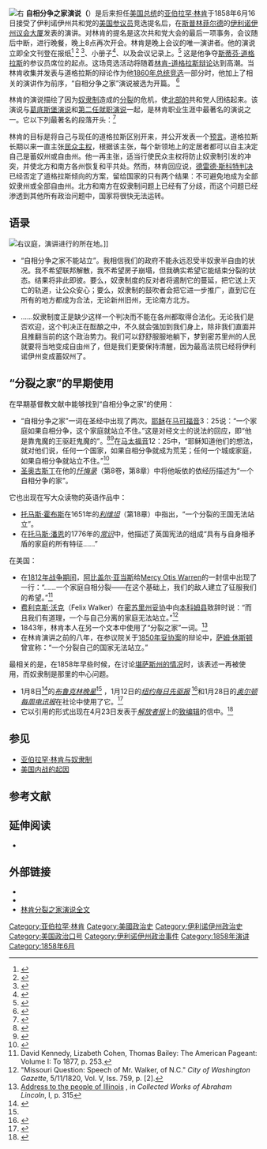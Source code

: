 [[File:Abraham_Lincoln_by_Byers,_1858_-_crop.jpg|右]]
'''自相分争之家演说（{{lang-en|The House Divided Speech}}'''）是后来担任[[美国总统|美国总统]]的[[亚伯拉罕·林肯|亚伯拉罕·林肯]]于1858年6月16日接受了伊利诺伊州共和党的[[美国参议院|美国参议员]]竞选提名后，在[[斯普林菲尔德_(伊利诺伊州)|斯普林菲尔德]]的[[舊州議會大廈遺址|伊利诺伊州议会大厦]]发表的演讲。对林肯的提名是这次共和党大会的最后一项事务，会议随后中断，进行晚餐，晚上8点再次开会。林肯是晚上会议的唯一演讲者。他的演说立即全文刊登在报纸<ref>{{Cite news|title=Conclusion of the Republican State Convention. Speech of Hon. Abraham Lincoln|work=[[Chicago_Tribune|Chicago Tribune]]|date=June 19, 1858|page=2|url=https://www.newspapers.com/clip/20998823/lincolns_house_divided_speech/|accessdate=2021-01-28|archive-date=2020-02-20|archive-url=https://web.archive.org/web/20200220124641/https://www.newspapers.com/clip/20998823/lincolns_house_divided_speech/|dead-url=no}}</ref> <ref>{{Cite news|title=Republican principles. Speech of Hon. Abraham Lincoln, of Illinois, at the Republican state Convention, June 16, 1858|work=[[New-York_Tribune|New-York Tribune]]|date=June 24, 1858|page=3|via=[[newspapers.com|newspapers.com]]|url=https://www.newspapers.com/clip/11811421/newyork_tribune/|accessdate=2021-01-28|archive-date=2020-02-20|archive-url=https://web.archive.org/web/20200220093615/https://www.newspapers.com/clip/11811421/newyork_tribune/|dead-url=no}}</ref> <ref>{{Cite news|title=Speech of Hon. Abraham Lincoln|work=[[Alton_Weekly_Telegraph|Alton Weekly Telegraph]] ([[Alton,_Illinois|Alton, Illinois]])|date=June 24, 1858|page=2|via=[[newspapers.com|newspapers.com]]|url=https://www.newspapers.com/clip/40906336/alton_weekly_telegraph/|accessdate=2021-01-28|archive-date=2020-02-20|archive-url=https://web.archive.org/web/20200220094336/https://www.newspapers.com/clip/40906336/alton_weekly_telegraph/|dead-url=no}}</ref>、小册子<ref>{{Cite book|title=Speech of Hon. Abram [sic] Lincoln before the Republican state convention, June 16, 1858|year=1858|oclc=2454620|first=Abraham|last=Lincoln|authorlink=Abraham Lincoln}}</ref>、以及会议记录上。<ref name="Proceedings">{{Cite book|title=Proceedings of the Republican state convention, held at Springfield, Illinois, June 16th, 1858|year=1858|url=https://archive.org/details/proceedingsofr00repu/page/n7/mode/1up|location=[[Springfield,_Illinois|Springfield, Illinois]]}}</ref> 这是他争夺[[史蒂芬·阿諾·道格拉斯|斯蒂芬·道格拉斯]]的参议员席位的起点。这场竞选活动将随着[[林肯与道格拉斯的辩论|林肯-道格拉斯辩论]]达到高潮。当林肯收集并发表与道格拉斯的辩论作为他[[1860年美国总统选举|1860年总统竞选]]一部分时，他加上了相关的演讲作为前序，“自相分争之家”演说被选为开篇。 <ref>{{Cite book|title=Political Debates between Hon. Abraham Lincoln and Hon. Stephen A. Douglas, In the Celebrated Campaign of 1858, in Illinois; including the preceding speeches of each, at Chicago, Springfield, etc.; also, the two great speeches of Mr. Lincoln in Ohio, in 1859, as carefully prepared by the reporters of each party, and published at the times of their delivery|location=[[Columbus,_Ohio|Columbus, Ohio]]|publisher=Follett, Foster and Company|year=1860|url=https://archive.org/details/politicaldebate03douggoog|first=Abraham|last=Lincoln|pages=[https://archive.org/details/politicaldebate03douggoog/page/n191 1]–5|authorlink=Abraham Lincoln|first2=Stephen A.|last2=Douglas|authorlink2=Stephen A. Douglas}}</ref>

林肯的演说描绘了因为[[美國奴隸制度|奴隶制]]造成的[[美利堅聯盟國|分裂]]的危机，使[[美國北部|北部的]]共和党人团结起来。该演说与[[蓋茲堡演說|葛底斯堡演说]]和[[亚伯拉罕·林肯的第二次就职演说|第二任就职演说]]一起，是林肯职业生涯中最著名的演说之一。它以下列最著名的段落开头：<ref>{{Cite book|last=Foner|first=Eric|title=The Fiery Trial: Abraham Lincoln and American Slavery|url=https://archive.org/details/fierytrialabraha0000fone|year=2010|isbn=978-0-393-06618-0|pages=[https://archive.org/details/fierytrialabraha0000fone/page/99 99]–100}}</ref>

{{quote|
"A house divided against itself, cannot stand."

“一个自相分争之家必无法站立”。

I believe this government cannot endure permanently half slave and half free.

我相信我们的政府不能永远忍受一半奴役一半自由的状况。

I do not expect the Union to be dissolved — I do not expect the house to fall — but I do expect it will cease to be divided.

我不期望联邦解散，我不期望房子崩塌。但我的确期望它停止分裂。

It will become all one thing or all the other.

它或者全部变成一种东西，或者变成另一种东西。

Either the opponents of slavery will arrest the further spread of it, and place it where the public mind shall rest in the belief that it is in the course of ultimate extinction; or its advocates will push it forward, till it shall become lawful in all the States, old as well as new — North as well as South.<ref name=Proceedings/>{{rp|9}}

要么，奴隶制度的反对者将遏制它的蔓延，把它送上灭亡的轨道，让公众安心；要么，奴隶制的鼓吹者会把它进一步推广，直到它在所有的地方都成为合法，无论新州旧州，无论南方北方。
}}

林肯的目标是将自己与现任的道格拉斯区别开来，并公开发表一个[[预言|预言]]。道格拉斯长期以来一直主张[[人民主权|民众主权]]，根据该主张，每个新领地上的定居者都可以自主决定自己是蓄奴州或自由州。他一再主张，适当行使民众主权将防止奴隶制引发的冲突，并使北方和南方各州恢复和平共处。然而，林肯回应说，[[斯科特诉桑福德案|德雷德·斯科特判决]]已经否定了道格拉斯倾向的方案，留给国家的只有两个结果：不可避免地成为全部奴隶州或全部自由州。北方和南方在奴隶制问题上已经有了分歧，而这个问题已经渗透到其他所有政治问题中，国家将很快无法运转。

== 语录 ==

[[File:Illinois_Old_State_Rep_chamber.jpg|右]]议庭，演讲进行的所在地。]]

* “自相分争之家不能站立”。我相信我们的政府不能永远忍受半奴隶半自由的状况。我不希望联邦解散，我不希望房子崩塌，但我确实希望它能结束分裂的状态。结果将非此即彼。要么，奴隶制度的反对者将遏制它的蔓延，把它送上灭亡的轨道，让公众安心；要么，奴隶制的鼓吹者会把它进一步推广，直到它在所有的地方都成为合法，无论新州旧州，无论南方北方。

* ……奴隶制度正是缺少这样一个判决而不能在各州都取得合法化。无论我们是否欢迎，这个判决正在酝酿之中，不久就会强加到我们身上，除非我们直面并且推翻当前的这个政治势力。我们可以舒舒服服地躺下，梦到密苏里州的人民就要将当地变成自由州了，但是我们更要保持清醒，因为最高法院已经将伊利诺伊州变成蓄奴州了。

== “分裂之家”的早期使用 ==
在早期基督教文献中能够找到“自相分争之家”的使用：

* “自相分争之家”一词在圣经中出现了两次。[[耶稣|耶稣]]在[[馬可福音|马可福音]]3：25说：“一个家庭如果自相分争，这个家庭就站立不住。”这是对经文士的说法的回应，即“他是靠鬼魔的王驱赶鬼魔的”。<ref>{{Cite web|title=Mark 3:25|url=http://www.biblegateway.com/passage/?search=Mark%203:25&version=KJV|work=Bible Gateway|access-date=2021-01-28|archive-date=2021-03-09|archive-url=https://web.archive.org/web/20210309182335/http://www.biblegateway.com/passage/?search=Mark%203:25&version=KJV|dead-url=no}}</ref><ref>{{Cite web|title=Bible Gateway passage: 马可福音 3 - Chinese Standard Bible (Simplified)|url=https://www.biblegateway.com/passage/?search=%E9%A9%AC%E5%8F%AF%E7%A6%8F%E9%9F%B3%203&version=CSBS|accessdate=2021-01-28|work=Bible Gateway|language=en|archive-date=2021-02-02|archive-url=https://web.archive.org/web/20210202021938/https://www.biblegateway.com/passage/?search=%E9%A9%AC%E5%8F%AF%E7%A6%8F%E9%9F%B3%203&version=CSBS|dead-url=no}}</ref>在[[馬太福音|马太福音]]12：25中，“耶稣知道他们的想法，就对他们说，任何一个国家，如果自相分争就成为荒芜；任何一个城或家庭，如果自相分争就站立不住。”<ref>{{Cite web|title=Bible Gateway passage: 马太福音 12 - Chinese Standard Bible (Simplified)|url=https://www.biblegateway.com/passage/?search=%E9%A9%AC%E5%A4%AA%E7%A6%8F%E9%9F%B3%2012&version=CSBS|accessdate=2021-01-28|work=Bible Gateway|language=en|archive-date=2021-02-07|archive-url=https://web.archive.org/web/20210207064936/https://www.biblegateway.com/passage/?search=%E9%A9%AC%E5%A4%AA%E7%A6%8F%E9%9F%B3%2012&version=CSBS|dead-url=no}}</ref>
* [[希波的奥古斯丁|圣奥古斯丁]]在他的''[[忏悔录_(奥古斯丁)|忏悔录]]''（第8卷，第8章）中将他皈依的依经历描述为“一个自相分争的家”。

它也出现在写大众读物的英语作品中：

* [[托马斯·霍布斯|托马斯·霍布斯]]在1651年的''[[利维坦_(霍布斯)|利维坦]]''（第18章）中指出，“一个分裂的王国无法站立”。
* 在[[托马斯·潘恩|托马斯·潘恩]]的1776年的''[[常識_(小冊子)|常识]]''中，他描述了英国宪法的组成“具有与自身相矛盾的家庭的所有特征……”

在美国：

* 在[[1812年战争|1812年战争期间]]，[[艾碧該·亞當斯|阿比盖尔·亚当斯]]给[[怜悯奥蒂斯·沃伦|Mercy Otis Warren]]的一封信中出现了一行：“……一个家庭自相分裂——在这个基础上，我们的敌人建立了征服我们的希望。”<ref>David Kennedy, Lizabeth Cohen, Thomas Bailey: The American Pageant: Volume I: To 1877, p. 253.</ref>
* [[费利克斯·沃克（Felix_Walker）（美国政治家）|费利克斯·沃克]]（Felix Walker）在[[密苏里妥协|密苏里州妥协]]中向[[班康县|本科姆县]]致辞时说：“而且我们有道理，一个与自己分离的家庭无法站立。”<ref>"Missouri Question: Speech of Mr. Walker, of N.C." ''City of Washington Gazette'', 5/11/1820, Vol. V, Iss. 759, p. [2].</ref>
* 1843年，林肯本人在另一个文本中使用了“分裂之家”一词。<ref>[http://quod.lib.umich.edu/l/lincoln/lincoln1/1:325?rgn=div1;view=fulltext Address to the people of Illinois] {{Wayback|url=http://quod.lib.umich.edu/l/lincoln/lincoln1/1:325?rgn=div1;view=fulltext |date=20210205171427 }}, in ''Collected Works of Abraham Lincoln'', I, p. 315</ref>
* 在林肯演讲之前的八年，在参议院关于[[1850年妥协案|1850年妥协案]]的辩论中，[[山姆·休士頓|萨姆·休斯顿]]曾宣称：“一个分裂自己的国家无法站立。”

最相关的是，在1858年早些时候，在讨论[[堪萨斯内战|堪萨斯州的情况]]时，该表述一再被使用，而奴隶制是那里的中心问题。

* 1月8日<ref name="#1">{{Cite news|title=Organization of the American General Committee|work=[[Brooklyn_Evening_Star|Brooklyn Evening Star]] ([[Brooklyn,_New_York|Brooklyn, New York]])|date=January 8, 1858|via=[[newspapers.com|newspapers.com]]|page=2|url=https://www.newspapers.com/image/?clipping_id=45301901|accessdate=2021-01-28|archive-date=2021-02-07|archive-url=https://web.archive.org/web/20210207185350/https://www.newspapers.com/image/?clipping_id=45301901|dead-url=no}}</ref>的''[[布鲁克林晚星|布鲁克林晚星]]''<ref name="#1"/> ，1月12日的''[[紐約前鋒報|纽约每日先驱报]]'' <ref>{{Cite news|title=Kansas in Congress—The Decisive Issue upon the Slavery Question|work=[[New_York_Daily_Herald|New York Daily Herald]]|date=January 12, 1858|page=4|via=[[newspapers.com|newspapers.com]]|url=https://www.newspapers.com/clip/45254647/use_of_expression_house_divided/|accessdate=2021-01-28|archive-date=2020-02-20|archive-url=https://web.archive.org/web/20200220122554/https://www.newspapers.com/clip/45254647/use_of_expression_house_divided/|dead-url=no}}</ref>和1月28日的''[[奥尔顿每周电讯报|奥尔顿每周电讯报]]''在社论中使用了它。<ref>{{Cite news|title=Democratic Disunion|work=[[Alton_Weekly_Telegraph|Alton Weekly Telegraph]] ([[Alton,_Illinois|Alton, Illinois]])|date=January 28, 1858|page=1|via=[[newspapers.com|newspapers.com]]|url=https://www.newspapers.com/clip/45306993/a_house_divided_against_itself_used/|accessdate=2021-01-28|archive-date=2020-02-21|archive-url=https://web.archive.org/web/20200221025313/https://www.newspapers.com/clip/45306993/a_house_divided_against_itself_used/|dead-url=no}}</ref>
* 它以引用的形式出现在4月23日发表于''[[解放者（报纸）|解放者报]]''上的[[讀者來信|致编辑]]的信中。<ref>{{Cite news|title=The Foul Anchor|author=W.|work=[[The_Liberator_(newspaper)|The Liberator]]|date=April 23, 1858|via=[[newspapers.com|newspapers.com]]|url=https://www.newspapers.com/clip/45254475/letter_using_expression_a_house/|accessdate=2021-01-28|archive-date=2020-02-20|archive-url=https://web.archive.org/web/20200220113618/https://www.newspapers.com/clip/45254475/letter_using_expression_a_house/|dead-url=no}}</ref>

== 参见 ==

* [[亚伯拉罕·林肯奴隶制|亚伯拉罕·林肯与奴隶制]]
* [[美國內戰起因|美国内战的起因]]

== 参考文献 ==
{{Reflist}}

== 延伸阅读 ==

* {{Cite journal|title=The Origins and Purpose of Lincoln's 'House-Divided' Speech|last=Fehrenbacher|first=Don E.|journal=[[Mississippi_Valley_Historical_Review|Mississippi Valley Historical Review]]|issue=4|doi=10.2307/1886280|year=1960|volume=46|pages=615–643}}

== 外部链接 ==

* {{Wikisource-inline|A house divided}}
* {{Cite web|title=Collected Works of Abraham Lincoln. Volume 2.|url=http://quod.lib.umich.edu/l/lincoln/lincoln2/1:508?rgn=div1;view=fulltext|work=quod.lib.umich.edu|access-date=2021-01-28|archive-date=2021-02-24|archive-url=https://web.archive.org/web/20210224125002/https://quod.lib.umich.edu/l/lincoln/lincoln2/1:508?rgn=div1;view=fulltext|dead-url=no}}
* [https://www.thefreshreads.com/lincolns-house-divided-speech/ 林肯分裂之家演说全文] {{Wayback|url=https://www.thefreshreads.com/lincolns-house-divided-speech/ |date=20210206032843 }}

{{亚伯拉罕·林肯}}
[[Category:亚伯拉罕·林肯|Category:亚伯拉罕·林肯]]
[[Category:美國政治史|Category:美國政治史]]
[[Category:伊利诺伊州政治史|Category:伊利诺伊州政治史]]
[[Category:美国政治口号|Category:美国政治口号]]
[[Category:伊利诺伊州政治事件|Category:伊利诺伊州政治事件]]
[[Category:1858年演讲|Category:1858年演讲]]
[[Category:1858年6月|Category:1858年6月]]